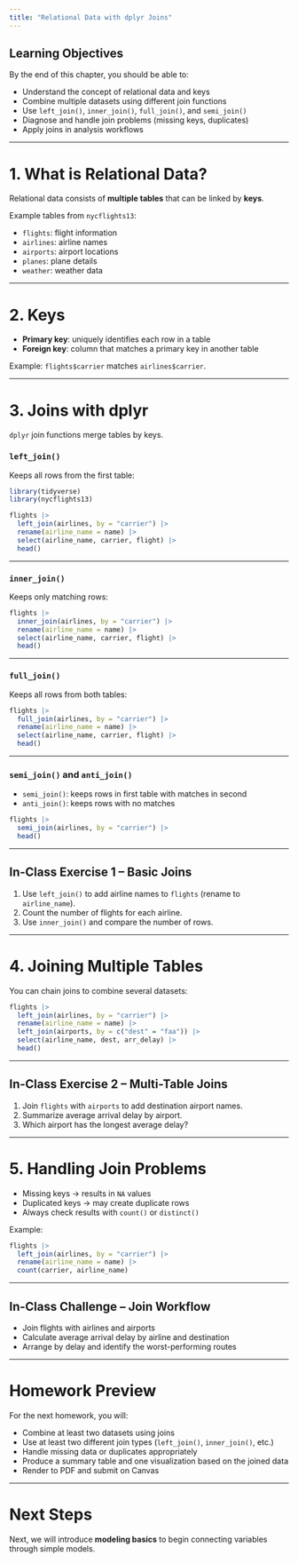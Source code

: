 ```yaml
---
title: "Relational Data with dplyr Joins"
---
```


## Learning Objectives

By the end of this chapter, you should be able to:

- Understand the concept of relational data and keys
- Combine multiple datasets using different join functions
- Use `left_join()`, `inner_join()`, `full_join()`, and `semi_join()`
- Diagnose and handle join problems (missing keys, duplicates)
- Apply joins in analysis workflows

---

# 1. What is Relational Data?

Relational data consists of **multiple tables** that can be linked by **keys**.

Example tables from `nycflights13`:

- `flights`: flight information
- `airlines`: airline names
- `airports`: airport locations
- `planes`: plane details
- `weather`: weather data

---

# 2. Keys

- **Primary key**: uniquely identifies each row in a table  
- **Foreign key**: column that matches a primary key in another table  

Example: `flights$carrier` matches `airlines$carrier`.

---

# 3. Joins with dplyr

`dplyr` join functions merge tables by keys.

### `left_join()`

Keeps all rows from the first table:

```r
library(tidyverse)
library(nycflights13)

flights |>
  left_join(airlines, by = "carrier") |>
  rename(airline_name = name) |>
  select(airline_name, carrier, flight) |>
  head()
```

---

### `inner_join()`

Keeps only matching rows:

```r
flights |>
  inner_join(airlines, by = "carrier") |>
  rename(airline_name = name) |>
  select(airline_name, carrier, flight) |>
  head()
```

---

### `full_join()`

Keeps all rows from both tables:

```r
flights |>
  full_join(airlines, by = "carrier") |>
  rename(airline_name = name) |>
  select(airline_name, carrier, flight) |>
  head()
```

---

### `semi_join()` and `anti_join()`

- `semi_join()`: keeps rows in first table with matches in second  
- `anti_join()`: keeps rows with no matches

```r
flights |>
  semi_join(airlines, by = "carrier") |>
  head()
```

---

## In-Class Exercise 1 – Basic Joins

1. Use `left_join()` to add airline names to `flights` (rename to `airline_name`).  
2. Count the number of flights for each airline.  
3. Use `inner_join()` and compare the number of rows.

---

# 4. Joining Multiple Tables

You can chain joins to combine several datasets:

```r
flights |>
  left_join(airlines, by = "carrier") |>
  rename(airline_name = name) |>
  left_join(airports, by = c("dest" = "faa")) |>
  select(airline_name, dest, arr_delay) |>
  head()
```

---

## In-Class Exercise 2 – Multi-Table Joins

1. Join `flights` with `airports` to add destination airport names.  
2. Summarize average arrival delay by airport.  
3. Which airport has the longest average delay?

---

# 5. Handling Join Problems

- Missing keys → results in `NA` values  
- Duplicated keys → may create duplicate rows  
- Always check results with `count()` or `distinct()`

Example:

```r
flights |>
  left_join(airlines, by = "carrier") |>
  rename(airline_name = name) |>
  count(carrier, airline_name)
```

---

## In-Class Challenge – Join Workflow

- Join flights with airlines and airports  
- Calculate average arrival delay by airline and destination  
- Arrange by delay and identify the worst-performing routes

---

# Homework Preview

For the next homework, you will:

- Combine at least two datasets using joins
- Use at least two different join types (`left_join()`, `inner_join()`, etc.)
- Handle missing data or duplicates appropriately
- Produce a summary table and one visualization based on the joined data
- Render to PDF and submit on Canvas

---

# Next Steps

Next, we will introduce **modeling basics** to begin connecting variables through simple models.
